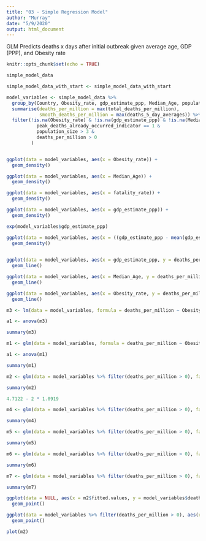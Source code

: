 ```yaml
---
title: "03 - Simple Regression Model"
author: "Murray"
date: "5/9/2020"
output: html_document
---
```


GLM Predicts deaths x days after initial outbreak given average age, GDP (PPP), and Obesity rate


```r
knitr::opts_chunk$set(echo = TRUE)

simple_model_data
```

```r
simple_model_data_with_start <- simple_model_data_with_start

model_variables <- simple_model_data %>%
  group_by(Country, Obesity_rate, gdp_estimate_ppp, Median_Age, population_size, peak_deaths_already_occurred_indicator, fatality_rate) %>%
  summarise(deaths_per_million = max(total_deaths_per_million),
            smooth_deaths_per_million = max(deaths_5_day_averages)) %>%
  filter(!is.na(Obesity_rate) & !is.na(gdp_estimate_ppp) & !is.na(Median_Age) & !is.na(deaths_per_million) & !is.na(fatality_rate) &
           peak_deaths_already_occurred_indicator == 1 &
           population_size > 3 &
           deaths_per_million > 0
         )


ggplot(data = model_variables, aes(x = Obesity_rate)) +
  geom_density()

ggplot(data = model_variables, aes(x = Median_Age)) +
  geom_density()

ggplot(data = model_variables, aes(x = fatality_rate)) +
  geom_density()

ggplot(data = model_variables, aes(x = gdp_estimate_ppp)) +
  geom_density()

exp(model_variables$gdp_estimate_ppp)

ggplot(data = model_variables, aes(x = ((gdp_estimate_ppp - mean(gdp_estimate_ppp))/ sd(gdp_estimate_ppp)))) +
  geom_density()
  
```

```r
ggplot(data = model_variables, aes(x = gdp_estimate_ppp, y = deaths_per_million)) +
  geom_line()

ggplot(data = model_variables, aes(x = Median_Age, y = deaths_per_million)) +
  geom_line()

ggplot(data = model_variables, aes(x = Obesity_rate, y = deaths_per_million)) +
  geom_line()
```

```r
m3 <- lm(data = model_variables, formula = deaths_per_million ~ Obesity_rate + Median_Age + log(gdp_estimate_ppp))

a1 <- anova(m3)

summary(m3)
```

```r
m1 <- glm(data = model_variables, formula = deaths_per_million ~ Obesity_rate + Median_Age + log(gdp_estimate_ppp))

a1 <- anova(m1)

summary(m1)
```

```r
m2 <- glm(data = model_variables %>% filter(deaths_per_million > 0), family = Gamma("log"), formula = deaths_per_million ~ Obesity_rate + fatality_rate + log(gdp_estimate_ppp))

summary(m2)
```
```r
4.7122 - 2 * 1.0919
```


```r
m4 <- glm(data = model_variables %>% filter(deaths_per_million > 0), family = Gamma("log"), formula = deaths_per_million ~ Obesity_rate + fatality_rate + log(gdp_estimate_ppp) + fatality_rate * Obesity_rate)

summary(m4)
```

```r
m5 <- glm(data = model_variables %>% filter(deaths_per_million > 0), family = Gamma("log"), formula = deaths_per_million ~ Obesity_rate + fatality_rate + log(gdp_estimate_ppp) + fatality_rate * log(gdp_estimate_ppp))

summary(m5)
```

```r
m6 <- glm(data = model_variables %>% filter(deaths_per_million > 0), family = Gamma("log"), formula = deaths_per_million ~ Obesity_rate + Median_Age + log(gdp_estimate_ppp) + log(gdp_estimate_ppp) * Obesity_rate)

summary(m6)
```

```r
m7 <- glm(data = model_variables %>% filter(deaths_per_million > 0), family = Gamma("log"), formula = deaths_per_million ~ Median_Age * log(gdp_estimate_ppp))

summary(m7)
```


```r
ggplot(data = NULL, aes(x = m2$fitted.values, y = model_variables$deaths_per_million)) + 
  geom_point()
```

```r
ggplot(data = model_variables %>% filter(deaths_per_million > 0), aes(x = m2$fitted.values, y = deaths_per_million)) + 
  geom_point()
```


```r
plot(m2)
```



